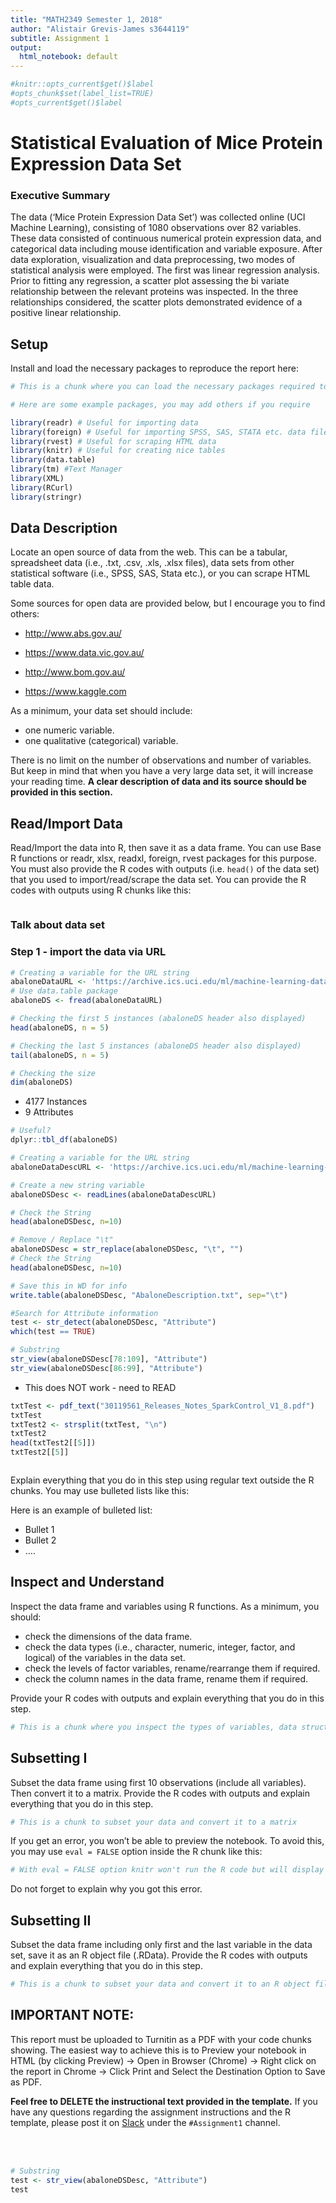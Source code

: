 ```yaml
---
title: "MATH2349 Semester 1, 2018"
author: "Alistair Grevis-James s3644119"
subtitle: Assignment 1
output: 
  html_notebook: default
---
```


```r
#knitr::opts_current$get()$label
#opts_chunk$set(label_list=TRUE)
#opts_current$get()$label
```


# Statistical Evaluation of Mice Protein Expression Data Set

### Executive Summary
The data (‘Mice Protein Expression Data Set’) was collected online (UCI Machine Learning), consisting of 1080 observations over 82 variables. These data consisted of continuous numerical protein expression data, and categorical data including mouse identification and variable exposure. After data exploration, visualization and data preprocessing, two modes of statistical analysis were employed. The first was linear regression analysis. Prior to fitting any regression, a scatter plot assessing the bi variate relationship between the relevant proteins was inspected. In the three relationships considered, the scatter plots demonstrated evidence of a positive linear relationship. 

## Setup

Install and load the necessary packages to reproduce the report here:

```r

# This is a chunk where you can load the necessary packages required to reproduce the report 

# Here are some example packages, you may add others if you require  

library(readr) # Useful for importing data
library(foreign) # Useful for importing SPSS, SAS, STATA etc. data files
library(rvest) # Useful for scraping HTML data
library(knitr) # Useful for creating nice tables
library(data.table)
library(tm) #Text Manager
library(XML)
library(RCurl)
library(stringr)
```



## Data Description

Locate an open source of data from the web. This can be a tabular, spreadsheet data (i.e., .txt, .csv, .xls, .xlsx files), data sets from other statistical software (i.e., SPSS, SAS, Stata etc.), or you can scrape HTML table data.

Some sources for open data are provided below, but I encourage you to find others:

* [http://www.abs.gov.au/](http://www.abs.gov.au/)

* [https://www.data.vic.gov.au/](https://www.data.vic.gov.au/) 	

* [http://www.bom.gov.au/](http://www.bom.gov.au/)

* [https://www.kaggle.com](https://www.kaggle.com) 

As a minimum, your data set should include:

* one numeric variable.
* one qualitative (categorical) variable.

There is no limit on the number of observations and number of variables. But keep in mind that when you have a very large data set, it will increase your reading time. **A clear description of data and its source should be provided in this section.** 


## Read/Import Data

Read/Import the data into R, then save it as a data frame. You can use Base R functions or readr, xlsx, readxl, foreign, rvest packages for this purpose. You must also provide the R codes with outputs (i.e. `head()` of the data set) that you used to import/read/scrape the data set. You can provide the R codes with outputs using R chunks like this:

```r

```

### Talk about data set

### Step 1 - import the data via URL
```r
# Creating a variable for the URL string
abaloneDataURL <- 'https://archive.ics.uci.edu/ml/machine-learning-databases/abalone/abalone.data'
# Use data.table package
abaloneDS <- fread(abaloneDataURL)
```

```r
# Checking the first 5 instances (abaloneDS header also displayed)
head(abaloneDS, n = 5)
```

```r
# Checking the last 5 instances (abaloneDS header also displayed)
tail(abaloneDS, n = 5)
```

```r
# Checking the size
dim(abaloneDS)
```

* 4177 Instances
* 9 Attributes

```r
# Useful?
dplyr::tbl_df(abaloneDS)
```

```r
# Creating a variable for the URL string
abaloneDataDescURL <- 'https://archive.ics.uci.edu/ml/machine-learning-databases/abalone/abalone.names'
```

```r
# Create a new string variable
abaloneDSDesc <- readLines(abaloneDataDescURL)
```

```r
# Check the String
head(abaloneDSDesc, n=10)
```

```r
# Remove / Replace "\t"
abaloneDSDesc = str_replace(abaloneDSDesc, "\t", "")
# Check the String
head(abaloneDSDesc, n=10)
```

```r
# Save this in WD for info
write.table(abaloneDSDesc, "AbaloneDescription.txt", sep="\t")
```

```r
#Search for Attribute information
test <- str_detect(abaloneDSDesc, "Attribute")
which(test == TRUE)
```

```r
# Substring
str_view(abaloneDSDesc[78:109], "Attribute")
str_view(abaloneDSDesc[86:99], "Attribute")
```



* This does NOT work - need to READ

```r
txtTest <- pdf_text("30119561_Releases_Notes_SparkControl_V1_8.pdf")
txtTest
txtTest2 <- strsplit(txtTest, "\n")
txtTest2
head(txtTest2[[5]])
txtTest2[[5]]

```


```r

```


Explain everything that you do in this step using regular text outside the R chunks. You may use bulleted lists like this:


Here is an example of bulleted list:

* Bullet 1
* Bullet 2
* ....



## Inspect and Understand


Inspect the data frame and variables using R functions. As a minimum, you should:

* check the dimensions of the data frame.
* check the data types (i.e., character, numeric, integer, factor, and logical) of the variables in the data set.
* check the levels of factor variables, rename/rearrange them if required.
* check the column names in the data frame, rename them if required.


Provide your R codes with outputs and explain everything that you do in this step.


```r
# This is a chunk where you inspect the types of variables, data structures, check the attributes in the data.
```

## Subsetting I

Subset the data frame using first 10 observations (include all variables). Then convert it to a matrix. Provide the R codes with outputs and explain everything that you do in this step. 



```r

# This is a chunk to subset your data and convert it to a matrix 


```

If you get an error, you won't be able to preview the notebook. To avoid this, you may use `eval = FALSE` option inside the R chunk like this:

```r

# With eval = FALSE option knitr won't run the R code but will display your codes on the notebook. 


```

Do not forget to explain why you got this error.

## Subsetting II


Subset the data frame including only first and the last variable in the data set, save it as an R object file (.RData). Provide the R codes with outputs and explain everything that you do in this step. 

```r

# This is a chunk to subset your data and convert it to an R object file 


```


## IMPORTANT NOTE: 

This report must be uploaded to Turnitin as a PDF with your code chunks showing. The easiest way to achieve this is to Preview your notebook in HTML (by clicking Preview) → Open in Browser (Chrome) → Right click on the report in Chrome → Click Print and Select the Destination Option to Save as PDF. 


**Feel free to DELETE the instructional text provided in the template.** If you have any questions regarding the assignment instructions and the R template, please post it on [Slack](https://math2349.slack.com) under the `#Assignment1` channel. 

<br>
<br>


```r
# Substring
test <- str_view(abaloneDSDesc, "Attribute")
test

```

